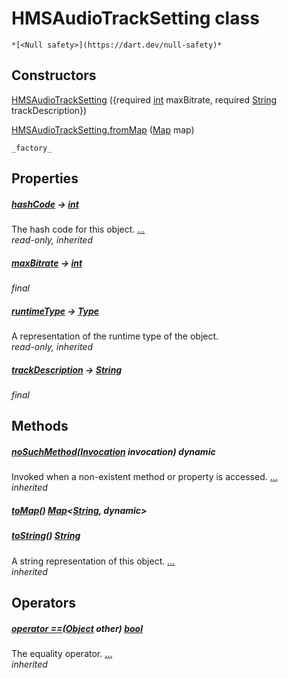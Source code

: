 # HMSAudioTrackSetting class

    *[<Null safety>](https://dart.dev/null-safety)*

## Constructors

[HMSAudioTrackSetting](../hmssdk_flutter/HMSAudioTrackSetting/HMSAudioTrackSetting) ({required [int](https://api.flutter.dev/flutter/dart-core/int-class.html) maxBitrate, required [String](https://api.flutter.dev/flutter/dart-core/String-class.html) trackDescription})

[HMSAudioTrackSetting.fromMap](../hmssdk_flutter/HMSAudioTrackSetting/HMSAudioTrackSetting.fromMap) ([Map](https://api.flutter.dev/flutter/dart-core/Map-class.html) map)

    _factory_

## Properties

##### [hashCode](https://api.flutter.dev/flutter/dart-core/Object/hashCode.html) &#8594; [int](https://api.flutter.dev/flutter/dart-core/int-class.html)

The hash code for this object. [...](https://api.flutter.dev/flutter/dart-core/Object/hashCode.html)  
_read-only, inherited_

##### [maxBitrate](../hmssdk_flutter/HMSAudioTrackSetting/maxBitrate) &#8594; [int](https://api.flutter.dev/flutter/dart-core/int-class.html)

_final_

##### [runtimeType](https://api.flutter.dev/flutter/dart-core/Object/runtimeType.html) &#8594; [Type](https://api.flutter.dev/flutter/dart-core/Type-class.html)

A representation of the runtime type of the object.  
_read-only, inherited_

##### [trackDescription](../hmssdk_flutter/HMSAudioTrackSetting/trackDescription) &#8594; [String](https://api.flutter.dev/flutter/dart-core/String-class.html)

_final_

## Methods

##### [noSuchMethod](https://api.flutter.dev/flutter/dart-core/Object/noSuchMethod.html)([Invocation](https://api.flutter.dev/flutter/dart-core/Invocation-class.html) invocation) dynamic

Invoked when a non-existent method or property is accessed. [...](https://api.flutter.dev/flutter/dart-core/Object/noSuchMethod.html)  
_inherited_

##### [toMap](../hmssdk_flutter/HMSAudioTrackSetting/toMap)() [Map](https://api.flutter.dev/flutter/dart-core/Map-class.html)&lt;[String](https://api.flutter.dev/flutter/dart-core/String-class.html), dynamic>

##### [toString](https://api.flutter.dev/flutter/dart-core/Object/toString.html)() [String](https://api.flutter.dev/flutter/dart-core/String-class.html)

A string representation of this object. [...](https://api.flutter.dev/flutter/dart-core/Object/toString.html)  
_inherited_

## Operators

##### [operator ==](https://api.flutter.dev/flutter/dart-core/Object/operator_equals.html)([Object](https://api.flutter.dev/flutter/dart-core/Object-class.html) other) [bool](https://api.flutter.dev/flutter/dart-core/bool-class.html)

The equality operator. [...](https://api.flutter.dev/flutter/dart-core/Object/operator_equals.html)  
_inherited_
